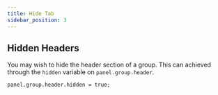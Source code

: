 ```yaml
---
title: Hide Tab
sidebar_position: 3
---
```


## Hidden Headers

You may wish to hide the header section of a group. This can achieved through the `hidden` variable on `panel.group.header`.

```tsx
panel.group.header.hidden = true;
```
